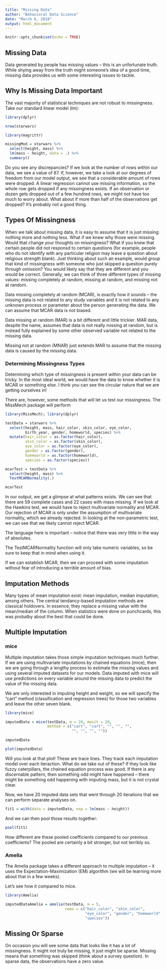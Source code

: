 ```yaml
---
title: "Missing Data"
author: "Behavioral Data Science"
date: "March 6, 2018"
output: html_document
---
```


```r
knitr::opts_chunk$set(echo = TRUE)
```

## Missing Data

Data generated by people has missing values -- this is an unfortunate truth. While shying away from the truth might someone's idea of a good time, missing data provides us with some interesting issues to tackle.

## Why Is Missing Data Important

The vast majority of statistical techniques are not robust to missingness. Take our standard linear model (lm):

```r
library(dplyr)

nrow(starwars)
```


```r
library(magrittr)

missingMod = starwars %>% 
  select(height, mass) %>% 
  lm(mass ~ height, data = .) %>% 
  summary()
```

Do you see any discrepancies? If we look at the number of rows within our data, we see a value of 87. If, however, we take a look at our degrees of freedom from our model output, we see that a considerable amount of rows were dropped. A linear regression cannot use missing information, so the whole row gets dropped if any missingness exists. If an observation or dozen gets dropped out of a few hundred rows, we might not have too much to worry about. What about if more than half of the observations get dropped? It's probably not a good thing.


## Types Of Missingness

When we talk about missing data, it is easy to assume that it is just missing: nothing more and nothing less. What if we knew why those were missing. Would that change your thoughts on missingness? What if you knew that certain people did not responsd to certain questions (for example, people who do not identify with any particular religion may leave a question about religious strength blank). Just thinking about such an example, would group that kind of missingness with someone who just skipped a question purely through omission? You would likely say that they are different and you would be correct. Generally, we can think of three different types of missing values: missing completely at random, missing at random, and missing not at random.  

Data missing completely at random (MCAR), is exactly how it sounds -- the missing data is not related to any study variables and it is not related to any unknown process or parameter about the person generating the data. We can assume that MCAR data is not biased.

Data missing at random (MAR) is a bit different and little trickier. MAR data, despite the name, assumes that data is not really missing at random, but is instead fully explained by some other observed variable not related to the missing data. 

Missing not at random (MNAR) just extends MAR to assume that the missing data is caused by the missing data.

### Determining Missingness Types

Determining which type of missingness is present within your data can be tricky. In the most ideal world, we would have the data to know whether it is MCAR or something else. I think you can see the circular nature that we are getting ourselves in!

There are, however, some methods that will let us test our missingness. The MissMech package will perform 

```r
library(MissMech); library(dplyr)

testData = starwars %>% 
  select(height, mass, hair_color, skin_color, eye_color, 
         birth_year, gender, homeworld, species) %>% 
  mutate(hair_color = as.factor(hair_color), 
         skin_color = as.factor(skin_color), 
         eye_color = as.factor(eye_color), 
         gender = as.factor(gender), 
         homeworld = as.factor(homeworld), 
         species = as.factor(species))

mcarTest = testData %>% 
  select(height, mass) %>% 
  TestMCARNormality(.)

mcarTest
```

In our output, we get a glimpse at what patterns exists. We can see that there are 59 complete cases and 22 cases with mass missing. If we look at the Hawkins test, we would have to reject multivariate normality and MCAR. Our rejection of MCAR is only under the assumption of multivariate normality, which we already rejected. In looking at the non-parametric test, we can see that we likely cannot reject MCAR. 

The language here is important -- notice that there was very little in the way of absolutes. 

The TestMCARNormality function will only take numeric variables, so be sure to keep that in mind when using it.

If we can establish MCAR, then we can proceed with some imputation without fear of introducing a terrible amount of bias.

## Imputation Methods

Many types of mean imputation exist: mean imputation, median imputation, among others. The central tendancy-based imputation methods are classical holdovers. In essence, they replace a missing value with the mean/median of the column. When statistics were done on punchcards, this was probalby about the best that could be done.

## Multiple Imputation

### mice

Multiple imputation takes those simple imputation techniques much further. If we are using multivariate imputations by chained equations (mice), then we are going through a lengthy process to estimate the missing values and using several imputed datasets for our models. Data imputed with mice will use predictions on every variable around the missing data to predict the value of the missing data.

We are only interested in imputing height and weight, so we will specify the "cart" method (classification and regression trees) for those two variables and leave the other seven blank.

```r
library(mice)

imputedData = mice(testData, m = 20, maxit = 20, 
                   method = c("cart", "cart", "", "", "", 
                              "", "", "", ""))

imputedData

plot(imputedData)
```

Will you look at that plot! These are trace lines. They track each imputation model over each iteraction. What do we take out of these? If they look like fuzzy caterpillars, the chained equation process was good. If there is any discernable pattern, then something odd might have happened -- there might be something odd happening with imputing mass, but it is not crystal clear.

Now, we have 20 imputed data sets that went through 20 iterations that we can perform separate analyses on.

```r
fit1 = with(data = imputedData, exp = lm(mass ~ height))
```


And we can then pool those results together:

```r
pool(fit1)
```

How different are these pooled coefficients compared to our previous coefficients? The pooled are certainly a bit stronger, but not terribly so. 

### Amelia

The Amelia package takes a different approach to multiple imputation -- it uses the Expectation-Maximization (EM) algorithm (we will be learning more about that in a few weeks).

Let's see how it compared to mice.

```r
library(Amelia)

imputedDataAmelia = amelia(testData, m = 5, 
                           noms = c("hair_color", "skin_color", 
                                    "eye_color", "gender", "homeworld", 
                                    "species"))
```



## Missing Or Sparse

On occasion you will see some data that looks like it has a lot of missingness. It might not truly be missing, it just might be sparse. Missing means that something was skipped (think about a survey question). In sparse data, the observations have a zero value. 